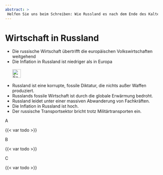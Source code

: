 ```yaml
---
abstract: > 
 Helfen Sie uns beim Schreiben: Wie Russland es nach dem Ende des Kalten Krieges versäumt hat, seine Wirtschaft zu entwickeln, und sich stattdessen auf Waffen, Korruption und Inflation konzentriert hat.
---
```


# Wirtschaft in Russland {#sec-economy-russia}

::: {.callout-caution title="Mythos"}
- Die russische Wirtschaft übertrifft die europäischen Volkswirtschaften weitgehend
- Die Inflation in Russland ist niedriger als in Europa 
[<br></br>![Search for topic in EUvsDisinfo](../all_common_img/EUvsDisinfo_400x240.jpg){height=2em}](https://euvsdisinfo.eu/disinformation-cases/?text=(economy%7Cinflation)%20russia&sort=relevance)
:::

::: {.callout-tip title="Wahrheit"}
- Russland ist eine korrupte, fossile Diktatur, die nichts außer Waffen produziert.
- Russlands fossile Wirtschaft ist durch die globale Erwärmung bedroht.
- Russland leidet unter einer massiven Abwanderung von Fachkräften.
- Die Inflation in Russland ist hoch.
- Der russische Transportsektor bricht trotz Militärtransporten ein.
:::

A

{{< var todo >}}


B

{{< var todo >}}


C

{{< var todo >}}


